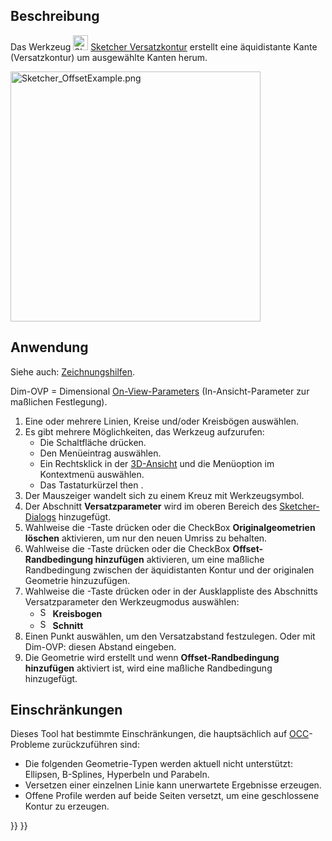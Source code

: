 <languages/>

{{Docnav/de
|[[Sketcher_Scale/de|Skalieren]]
|[[Sketcher_Symmetry/de|Symmetrie]]
|[[Sketcher_Workbench/de|Sketcher]]
|IconL=Sketcher_Scale.svg‎
|IconR=Sketcher_Symmetry.svg‎
|IconC=Workbench_Sketcher.svg
}}

{{GuiCommand/de
|Name=Sketcher Offset
|Name/de=Sketcher Versatzkontur
|MenuLocation=Skizze → Sketcher-Werkzeuge → Versatzkontur
|Workbenches=[[Sketcher_Workbench/de|Sketcher]]
|Shortcut={{KEY|Z}} {{KEY|T}}
|Version=1.0
|SeeAlso=
}}

<span id="Description"></span>
==Beschreibung==

Das Werkzeug [[Image:Sketcher_Offset.svg|24px]] [[Sketcher_Offset/de|Sketcher Versatzkontur]] erstellt eine äquidistante Kante (Versatzkontur) um ausgewählte Kanten herum.

[[Image:Sketcher_OffsetExample.png‎|400px]]
{{Caption|Äquidistante Kanten um eine geschlossene (O) und eine offene (U) Hilfsgeometrie-Polylinie}}

<span id="Usage"></span>
==Anwendung==

Siehe auch: [[Sketcher_Workbench/de#Zeichnungshilfen|Zeichnungshilfen]].

Dim-OVP = Dimensional [[Sketcher_Preferences/de#Allgemein|On-View-Parameters]] (In-Ansicht-Parameter zur maßlichen Festlegung).

# Eine oder mehrere Linien, Kreise und/oder Kreisbögen auswählen.
# Es gibt mehrere Möglichkeiten, das Werkzeug aufzurufen:
#* Die Schaltfläche {{Button|[[Image:Sketcher_Offset.svg|16px]] [[Sketcher_Offset/de|Äquidistante Kontur]]}} drücken.
#* Den Menüeintrag {{MenuCommand|Skizze → Sketcher-Werkzeuge → [[Image:Sketcher_Offset.svg|16px]] Äquidistante Kontur}} auswählen.
#* Ein Rechtsklick in der [[3D_View/de|3D-Ansicht]] und die Menüoption {{MenuCommand|[[Image:Sketcher_Offset.svg|16px]] Äquidistante Kontur}} im Kontextmenü auswählen.
#* Das Tastaturkürzel {{KEY|Z}} then {{KEY|T}}.
# Der Mauszeiger wandelt sich zu einem Kreuz mit Werkzeugsymbol.
# Der Abschnitt '''Versatzparameter''' wird im oberen Bereich des [[Sketcher_Dialog/de|Sketcher-Dialogs]] hinzugefügt.
# Wahlweise die {{KEY|U}}-Taste drücken oder die CheckBox '''Originalgeometrien löschen''' aktivieren, um nur den neuen Umriss zu behalten.
# Wahlweise die {{KEY|J}}-Taste drücken oder die CheckBox '''Offset-Randbedingung hinzufügen''' aktivieren, um eine maßliche Randbedingung zwischen der äquidistanten Kontur und der originalen Geometrie hinzuzufügen.
# Wahlweise die {{KEY|M}}-Taste drücken oder in der Ausklappliste des Abschnitts Versatzparameter den Werkzeugmodus auswählen:
#* [[Image:Sketcher_OffsetArc.svg|16px]] '''Kreisbogen'''
#* [[Image:Sketcher_OffsetIntersection.svg|16px]] '''Schnitt'''
# Einen Punkt auswählen, um den Versatzabstand festzulegen. Oder mit Dim-OVP: diesen Abstand eingeben.
# Die Geometrie wird erstellt und wenn '''Offset-Randbedingung hinzufügen''' aktiviert ist, wird eine maßliche Randbedingung hinzugefügt.

<span id="Limitations"></span>
==Einschränkungen==

Dieses Tool hat bestimmte Einschränkungen, die hauptsächlich auf [[OpenCASCADE/de|OCC]]-Probleme zurückzuführen sind:
* Die folgenden Geometrie-Typen werden aktuell nicht unterstützt: Ellipsen, B-Splines, Hyperbeln und Parabeln.
* Versetzen einer einzelnen Linie kann unerwartete Ergebnisse erzeugen.
* Offene Profile werden auf beide Seiten versetzt, um eine geschlossene Kontur zu erzeugen.


{{Docnav/de
|[[Sketcher_Scale/de|Skalieren]]
|[[Sketcher_Symmetry/de|Symmetrie]]
|[[Sketcher_Workbench/de|Sketcher]]
|IconL=Sketcher_Scale.svg‎
|IconR=Sketcher_Symmetry.svg‎
|IconC=Workbench_Sketcher.svg
}}

{{Sketcher_Tools_navi{{#translation:}}}}
{{Userdocnavi{{#translation:}}}}